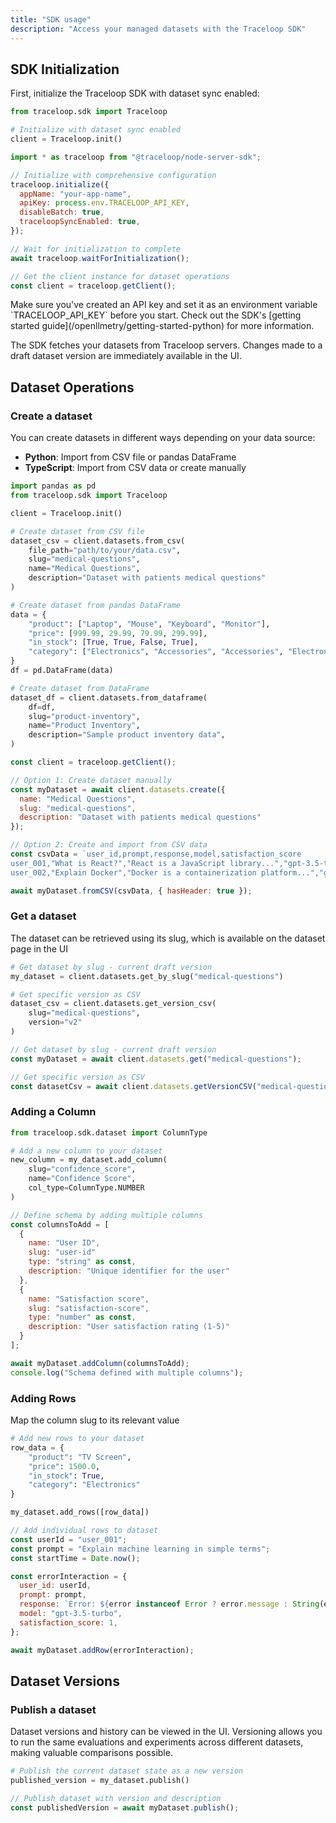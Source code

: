 ```yaml
---
title: "SDK usage"
description: "Access your managed datasets with the Traceloop SDK"
---
```


## SDK Initialization

First, initialize the Traceloop SDK with dataset sync enabled:

<CodeGroup>

```python Python
from traceloop.sdk import Traceloop

# Initialize with dataset sync enabled
client = Traceloop.init()
```

```js Typescript
import * as traceloop from "@traceloop/node-server-sdk";

// Initialize with comprehensive configuration
traceloop.initialize({
  appName: "your-app-name",
  apiKey: process.env.TRACELOOP_API_KEY,
  disableBatch: true,
  traceloopSyncEnabled: true,
});

// Wait for initialization to complete
await traceloop.waitForInitialization();

// Get the client instance for dataset operations
const client = traceloop.getClient();
```

</CodeGroup>

<Note>
  Make sure you've created an API key and set it as an environment variable
  `TRACELOOP_API_KEY` before you start. Check out the SDK's [getting started
  guide](/openllmetry/getting-started-python) for more information.
</Note>

The SDK fetches your datasets from Traceloop servers. Changes made to a draft dataset version are immediately available in the UI.

## Dataset Operations

### Create a dataset

You can create datasets in different ways depending on your data source:
- **Python**: Import from CSV file or pandas DataFrame
- **TypeScript**: Import from CSV data or create manually

<CodeGroup>

```python Python
import pandas as pd
from traceloop.sdk import Traceloop

client = Traceloop.init()

# Create dataset from CSV file
dataset_csv = client.datasets.from_csv(
    file_path="path/to/your/data.csv",
    slug="medical-questions",
    name="Medical Questions",
    description="Dataset with patients medical questions"
)

# Create dataset from pandas DataFrame
data = {
    "product": ["Laptop", "Mouse", "Keyboard", "Monitor"],
    "price": [999.99, 29.99, 79.99, 299.99],
    "in_stock": [True, True, False, True],
    "category": ["Electronics", "Accessories", "Accessories", "Electronics"],
}
df = pd.DataFrame(data)

# Create dataset from DataFrame
dataset_df = client.datasets.from_dataframe(
    df=df,
    slug="product-inventory",
    name="Product Inventory",
    description="Sample product inventory data",
)
```

```js Typescript
const client = traceloop.getClient();

// Option 1: Create dataset manually
const myDataset = await client.datasets.create({
  name: "Medical Questions",
  slug: "medical-questions",
  description: "Dataset with patients medical questions"
});

// Option 2: Create and import from CSV data
const csvData = `user_id,prompt,response,model,satisfaction_score
user_001,"What is React?","React is a JavaScript library...","gpt-3.5-turbo",4
user_002,"Explain Docker","Docker is a containerization platform...","gpt-3.5-turbo",5`;

await myDataset.fromCSV(csvData, { hasHeader: true });
```

</CodeGroup>

### Get a dataset
The dataset can be retrieved using its slug, which is available on the dataset page in the UI
<CodeGroup>

```python Python
# Get dataset by slug - current draft version
my_dataset = client.datasets.get_by_slug("medical-questions")

# Get specific version as CSV
dataset_csv = client.datasets.get_version_csv(
    slug="medical-questions", 
    version="v2"
)
```

```js Typescript
// Get dataset by slug - current draft version
const myDataset = await client.datasets.get("medical-questions");

// Get specific version as CSV
const datasetCsv = await client.datasets.getVersionCSV("medical-questions", "v1");

```

</CodeGroup>

### Adding a Column

<CodeGroup>

```python Python
from traceloop.sdk.dataset import ColumnType

# Add a new column to your dataset
new_column = my_dataset.add_column(
    slug="confidence_score",
    name="Confidence Score", 
    col_type=ColumnType.NUMBER
)
```

```js Typescript
// Define schema by adding multiple columns
const columnsToAdd = [
  {
    name: "User ID",
    slug: "user-id"
    type: "string" as const,
    description: "Unique identifier for the user"
  },
  {
    name: "Satisfaction score",
    slug: "satisfaction-score",
    type: "number" as const,
    description: "User satisfaction rating (1-5)"
  }
];

await myDataset.addColumn(columnsToAdd);
console.log("Schema defined with multiple columns");
```

</CodeGroup>

### Adding Rows

Map the column slug to its relevant value
<CodeGroup>

```python Python
# Add new rows to your dataset
row_data = {
    "product": "TV Screen",
    "price": 1500.0,
    "in_stock": True,
    "category": "Electronics"
}

my_dataset.add_rows([row_data])
```

```js Typescript
// Add individual rows to dataset
const userId = "user_001";
const prompt = "Explain machine learning in simple terms";
const startTime = Date.now();

const errorInteraction = {
  user_id: userId,
  prompt: prompt,
  response: `Error: ${error instanceof Error ? error.message : String(error)}`,
  model: "gpt-3.5-turbo",
  satisfaction_score: 1,
};

await myDataset.addRow(errorInteraction);
```

</CodeGroup>

## Dataset Versions

### Publish a dataset
Dataset versions and history can be viewed in the UI. Versioning allows you to run the same evaluations and experiments across different datasets, making valuable comparisons possible.
<CodeGroup>

```python Python
# Publish the current dataset state as a new version
published_version = my_dataset.publish()
```

```js Typescript
// Publish dataset with version and description
const publishedVersion = await myDataset.publish();
```

</CodeGroup>

